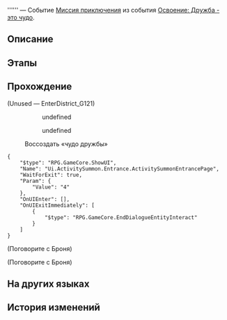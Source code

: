 {{Дополнить|Диалоги.}}
{{Миссия Инфобокс
|id              = 8024206
|Название        = 
|Изображение     = Миссия Освоения .png
|Тип             = Миссия приключения
|События         = Освоение: Дружба - это чудо
|Глава           = 
|Условия         = Завершена [[Миссия приключения]] ''[[Старые друзья, новые друзья?]]''
|Персонажи       = Броня; Первопроходец; Сумеречная Мусорка
|СтартЛокация    = Заклёпкоград
|Мир             = Ярило-VI
|Локации         = Заклёпкоград
|Предыдущая      = Старые друзья, новые друзья?
|Следующая       = 
|Награды         = 
}}
'''''' — Событие [[Миссия приключения]] из события [[Освоение: Дружба - это чудо]].

==Описание==
{{Описание|<!--официальное описание из Перекрёстка судеб-->}}

==Этапы==


==Прохождение==
{{Дополнить}}



;(Unused &mdash; EnterDistrict_G121)
<!--Unknown TalkSentence: 802440802-->
:<!--Unknown TalkSentence: 802440803-->
:<!--Unknown TalkSentence: 802440804-->
::{{Диалог|Стрелка}} undefined
::<!--Unknown TalkSentence: 802440806-->
::<!--Unknown TalkSentence: 802440807-->
::<!--Unknown TalkSentence: 802440808-->
::<!--Unknown TalkSentence: 802440809-->
::<!--Unknown TalkSentence: 802440810-->
::<!--Unknown TalkSentence: 802440811-->
::<!--Unknown TalkSentence: 802440812-->
::{{Диалог|Стрелка}} undefined
::<!--Unknown TalkSentence: 802440808-->
::<!--Unknown TalkSentence: 802440809-->
::<!--Unknown TalkSentence: 802440810-->
::<!--Unknown TalkSentence: 802440811-->
::<!--Unknown TalkSentence: 802440812-->
:<!--Unknown TalkSentence: 802440808-->
:<!--Unknown TalkSentence: 802440809-->
:<!--Unknown TalkSentence: 802440810-->
:<!--Unknown TalkSentence: 802440811-->
:<!--Unknown TalkSentence: 802440812-->

:{{Диалог|Журнал путешествий}} Воссоздать «чудо дружбы»
<pre>{
	"$type": "RPG.GameCore.ShowUI",
	"Name": "Ui.ActivitySummon.Entrance.ActivitySummonEntrancePage",
	"WaitForExit": true,
	"Param": {
		"Value": "4"
	},
	"OnUIEnter": [],
	"OnUIExitImmediately": [
		{
			"$type": "RPG.GameCore.EndDialogueEntityInteract"
		}
	]
}</pre>

;(Поговорите с Броня)
<!--Unknown TalkSentence: 802441418-->

;(Поговорите с Броня)
<!--Unknown TalkSentence: 802440902-->
<!--Unknown TalkSentence: 802440903-->
{{Диалог Конец}}

==На других языках==
{{На других языках
|en   = 
|zhs  = 
|zht  = 
|ja   = 
|ko   = 
|es   = 
|fr   = 
|ru   = 
|th   = 
|vi   = 
|de   = 
|id   = 
|pt   = 
}}

==История изменений==
{{История изменений|2.7}}
